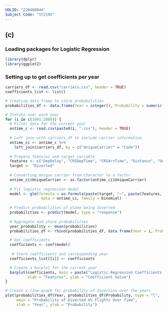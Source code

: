 ```yaml
---
UOLID: "220460044"
Subject Code: "ST2195"
---
```

## (c)
### Loading packages for Logistic Regression
```r
library(dplyr)
library(ggplot2)
```
### Setting up to get coefficients per year
```r
carriers_df <- read.csv("carriers.csv", header = TRUE)
coefficients_list <- list()

# Creating data frame to store probabilities
probabilities_df <- data.frame(Year = integer(), Probability = numeric())

# Iterate over each year
for (i in c(1991:2000)) {
  # Filter data for the current year
  ontime_c <- read.csv(paste0(i, ".csv"), header = TRUE)
  
  # Left join with carriers_df to include carrier information
  ontime_ci <- ontime_c %>%
    left_join(carriers_df, by = c("UniqueCarrier" = "Code"))
  
  # Prepare features and target variable
  features <- c("DepDelay", "CRSDepTime", "CRSArrTime", "Distance", "UniqueCarrier")
  target <- "Diverted"
  
  # Converting Unique carrier from character to a factor
  ontime_ci$UniqueCarrier <- as.factor(ontime_ci$UniqueCarrier)
  
  # Fit logistic regression model
  model <- glm(formula = as.formula(paste(target, "~", paste(features, collapse = " + "))),
                data = ontime_ci, family = binomial)
 
  # Predict probabilities of plane being diverted
  probabilities <- predict(model, type = "response")
  
  # Aggregate and store probabilities
  year_probability <- mean(probabilities)
  probabilities_df <- rbind(probabilities_df, data.frame(Year = i, Probability = year_probability))

  # Get coefficients
  coefficients <- coef(model)
  
   # Store coefficients and corresponding year
  coefficients_list[[i]] <- coefficients

  # Create a barplot for the current year
  barplot(coefficients, main = paste("Logistic Regression Coefficients for Year", i),
          xlab = "Features", ylab = "Coefficient Value")
}

# Create a line graph for probability of diversion over the years
plot(probabilities_df$Year, probabilities_df$Probability, type = "l",
     main = "Probability of Diverted US Flights Over Time",
     xlab = "Year", ylab = "Probability")
```

